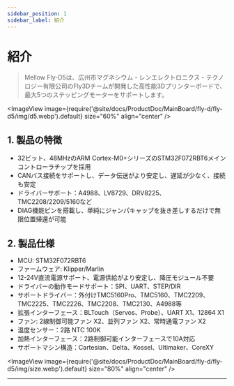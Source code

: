 ```yaml
---
sidebar_position: 1
sidebar_label: 紹介
---
```




# 紹介

> Mellow Fly-D5は、広州市マグネシウム・レンエレクトロニクス・テクノロジー有限公司のFly3Dチームが開発した高性能3Dプリンターボードで、最大5つのステッピングモーターをサポートします。


<ImageView image={require('@site/docs/ProductDoc/MainBoard/fly-d/fly-d5/img/d5.webp').default} size="60%" align="center" />

## **1. 製品の特徴**

* 32ビット、48MHzのARM Cortex-M0+シリーズのSTM32F072RBT6メインコントローラチップを採用
* CANバス接続をサポートし、データ伝送がより安定し、遅延が少なく、接続も安定
* ドライバーサポート：A4988、LV8729、DRV8225、TMC2208/2209/5160など
* DIAG機能ピンを搭載し、単純にジャンパキャップを抜き差しするだけで無限位置帰還が可能

## 2. 製品仕様

* MCU: STM32F072RBT6
* ファームウェア: Klipper/Marlin
* 12-24V直流電源サポート、電源供給がより安定し、降圧モジュール不要
* ドライバーの動作モードサポート：SPI、UART、STEP/DIR
* サポートドライバー：外付けTMC5160Pro、TMC5160、TMC2209、TMC2225、TMC2226、TMC2208、TMC2130、A4988等
* 拡張インターフェース：BLTouch（Servos、Probe）、UART X1、12864 X1
* ファン: 2線制御可能ファン X2、並列ファン X2、常時通電ファン X2
* 温度センサー：2路 NTC 100K
* 加熱インターフェース：2路制御可能インターフェースで10A対応
* サポートマシン構造：Cartesian、Delta、Kossel、Ultimaker、CoreXY

<ImageView image={require('@site/docs/ProductDoc/MainBoard/fly-d/fly-d5/img/size.webp').default} size="80%" align="center" />

----